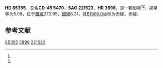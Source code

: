 {{Starbox begin
| name = HD 85355
}}
{{Starbox observe
| epoch = [[J2000.0|J2000.0]]
| constell = {{星座名待查}}<ref name=SIMBAD>{{cite web
 | url=http://simbad.u-strasbg.fr/simbad/sim-id?Ident=HR+3898
 | title=Pulsating variable Star
 | publisher=Centre de Données astronomiques de Strasbourg
 | work=SIMBAD
 | accessdate=2012-07-13
 | archive-date=2016-03-17
 | archive-url=https://web.archive.org/web/20160317222632/http://simbad.u-strasbg.fr/simbad/sim-id?Ident=HR+3898
 | dead-url=no
 }}</ref><ref name=DATA>{{cite web
 | url=http://vizier.u-strasbg.fr/viz-bin/VizieR-5?-out.add=.&-source=5050&-corr=PK=HR&-out.max=9999&HR=3898
 | title=VizieR Detailed Page
 | accessdate=2012-07-13
 | archive-date=2016-03-05
 | archive-url=https://web.archive.org/web/20160305035541/http://vizier.u-strasbg.fr/viz-bin/VizieR-5?-out.add=.&-source=5050&-corr=PK=HR&-out.max=9999&HR=3898
 | dead-url=no
 }}</ref>
| 星官 = 
| ra = {{RA|9|49|57.1}}<ref name=SIMBAD /><ref name=DATA />
| dec = {{DEC|-45|43|58}}<ref name=SIMBAD /><ref name=DATA />
| appmag_v = 5.08<ref name=SIMBAD /><ref name=DATA />
}}
{{Starbox character
| class = B7III<ref name=SIMBAD /><ref name=DATA />
| b-v = -0.1<ref name=SIMBAD /><ref name=DATA />
| u-b = <ref name=SIMBAD /><ref name=DATA />
| r-i = <ref name=SIMBAD /><ref name=DATA />
| variable = 
}}
{{Starbox astrometry
| radial_v = 
| prop_mo_ra = 12
| parallax = 
| p_error = 
}}
{{Starbox catalog
| names =CD-45 5470，[[SAO星表|SAO]] 221523，[[HD星表|HD]] 85355，[[HR星表|HR]] 3898}}
{{Starbox reference |Simbad=HR+3898}}
{{Starbox end}}

'''HD 85355'''，又名'''CD-45 5470'''，'''SAO 221523'''、'''HR 3898'''，是一颗恒星<ref name=SIMBAD /><ref name=DATA />，视星等为5.08，位于[[銀道座標系|銀經]]272.95，[[銀道座標系|銀緯]]6.31，其[[B1900.0|B1900.0]]坐标为赤經{{RA|9|46|4.1}}，赤緯{{DEC|-45|6.31|57}}。

== 参考文献 ==
{{reflist}}

{{star-stub}}

[[Category:HD和HDE天體|85355]]
[[Category:HR天體|3898]]
[[Category:SAO天體|221523]]
